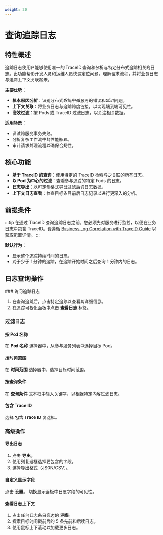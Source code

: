 ```yaml
---
weight: 20
---
```


# 查询追踪日志

## 特性概述

追踪日志使用户能够使用唯一的 TraceID 查询和分析与特定分布式追踪相关的日志。此功能帮助开发人员和运维人员快速定位问题，理解请求流程，并将业务日志与追踪上下文关联起来。

**主要优势**：

- **根本原因分析**：识别分布式系统中微服务的错误和延迟问题。
- **上下文关联**：将业务日志与追踪跨度链接，以实现端到端可见性。
- **高效过滤**：按 Pods 或 TraceID 过滤日志，以关注相关数据。

**适用场景**：

- 调试跨服务事务失败。
- 分析复杂工作流中的性能瓶颈。
- 审计请求处理流程以确保合规性。

## 核心功能

- **基于 TraceID 的查询**：使用特定的 TraceID 检索与之关联的所有日志。
- **以 Pod 为中心的过滤**：查看参与追踪的特定 Pods 的日志。
- **日志导出**：以可定制格式导出过滤后的日志数据。
- **上下文日志查看**：检查目标条目前后日志记录以进行更深入的分析。

## 前提条件

:::tip
在通过 TraceID 查询追踪日志之前，您必须先对服务进行监控，以便在业务日志中包含 TraceID。请遵循 [Business Log Correlation with TraceID Guide](../how_to/log_with_traceid.md) 以获取配置详情。
:::

**默认行为**：

- 显示整个追踪持续时间的日志。
- 对于少于 1 分钟的追踪，在追踪开始时间之后查询 1 分钟内的日志。

## 日志查询操作

<Steps>
  ### 访问追踪日志

  1. 在查询追踪后，点击特定追踪以查看其详细信息。
  2. 在追踪可视化面板中点击 **查看日志** 标签。

  ### 过滤日志

  #### 按 Pod 名称

  在 **Pod 名称** 选择器中，从参与服务列表中选择目标 Pod。

  #### 按时间范围

  在 **时间范围** 选择器中，选择目标时间范围。

  #### 按查询条件

  在 **查询条件** 文本框中输入关键字，以根据特定内容过滤日志。

  #### 包含 Trace ID

  选择 **包含 Trace ID** 复选框。

  ### 高级操作

  #### 导出日志

  1. 点击 **导出**。
  2. 使用列复选框选择要包含的字段。
  3. 选择导出格式（JSON/CSV）。

  #### 自定义显示字段

  点击 **设置**。
  切换显示面板中日志字段的可见性。

  #### 查看日志上下文

  1. 点击任何日志条目旁边的 **洞察**。
  2. 探索目标时间戳前后的 5 条先前和后续日志。
  3. 使用鼠标上下滚动以加载更多日志。
</Steps>

